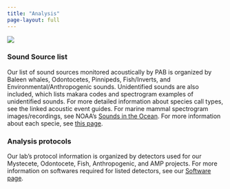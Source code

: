 ```yaml
---
title: "Analysis"
page-layout: full
---
```


![](/figs/infographics/NEFSC_specie_boat.png)

### Sound Source list

Our list of sound sources monitored acoustically by PAB is organized by Baleen whales, Odontocetes, Pinnipeds, Fish/Inverts, and Environmental/Anthropogenic sounds. Unidentified sounds are also included, which lists makara codes and spectrogram examples of unidentified sounds. For more detailed information about species call types, see the linked acoustic event guides. For marine mammal spectrogram images/recordings, see NOAA’s [Sounds in the Ocean](https://www.fisheries.noaa.gov/national/science-data/sounds-ocean-mammals#odontocetes-toothed-whales). For more information about each specie, see [this page](https://www.fisheries.noaa.gov/find-species).

### Analysis protocols

Our lab's protocol information is organized by detectors used for our Mystecete, Odontocete, Fish, Anthropogenic, and AMP projects. For more information on softwares required for listed detectors, see our [Software page](/content/Software/Software.qmd). \

